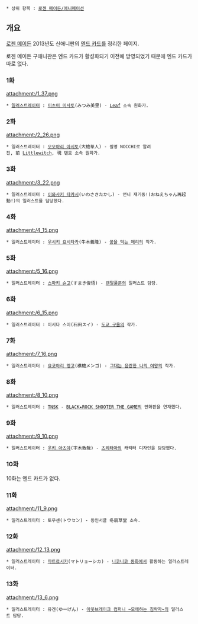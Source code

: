  * 상위 항목 : [[로젠 메이든/애니메이션]]

== 개요 ==

[[로젠 메이든]] 2013년도 신애니판의 [[엔드 카드]]를 정리한 페이지. 

로젠 메이든 구애니판은 엔드 카드가 활성화되기 이전에 방영되었기 때문에 엔드 카드가 따로 없다. 

=== 1화 ===
attachment:/1_37.png
 * [[일러스트레이터]] : [[미츠미 미사토]](みつみ美里) - [[Leaf]] 소속 원화가.

=== 2화 ===
attachment:/2_26.png
 * 일러스트레이터 : [[오오야리 아시토]](大槍葦人) - 필명 NOCCHI로 알려진, 前 [[Littlewitch]], 現 텐호 소속 원화가.

=== 3화 ===
attachment:/3_22.png
 * 일러스트레이터 : [[이와사키 타카시]](いわさきたかし) - 언니 재기동!(おねえちゃん再起動!)의 일러스트를 담당했다.

=== 4화 ===
attachment:/4_15.png
 * 일러스트레이터 : [[우시키 요시타카]](牛木義隆) - [[꿈을 먹는 메리]]의 작가.

=== 5화 ===
attachment:/5_16.png
 * 일러스트레이터 : [[스마키 슌고]](すまき俊悟) - [[렌탈풀문]]의 일러스트 담당.

=== 6화 ===
attachment:/6_15.png
 * 일러스트레이터 : 이시다 스이(石田スイ) - [[도쿄 구울]]의 작가.

=== 7화 ===
attachment:/7_16.png
 * 일러스트레이터 : [[요코야리 멩고]](横槍メンゴ) - [[그대는 음란한 나의 여왕]]의 작가.

=== 8화 ===
attachment:/8_10.png
 * 일러스트레이터 : [[TNSK]] - [[BLACK★ROCK SHOOTER THE GAME]]의 만화판을 연재했다.

=== 9화 ===
attachment:/9_10.png
 * 일러스트레이터 : [[우키 아츠야]](宇木敦哉) - [[츠리타마]]의 캐릭터 디자인을 담당했다.

=== 10화 ===
10화는 엔드 카드가 없다.

=== 11화 ===
attachment:/11_9.png
 * 일러스트레이터 : 토우센(トウセン) - 동인서클 冬扇草堂 소속.

=== 12화 ===
attachment:/12_13.png
 * 일러스트레이터 : [[마트료시카]](マトリョーシカ) - [[니코니코 동화]]에서 활동하는 일러스트레이터. 

=== 13화 ===
attachment:/13_6.png
 * 일러스트레이터 : 유겐(ゆーげん) - [[아웃브레이크 컴퍼니 ~모에하는 침략자~]]의 일러스트 담당. 

